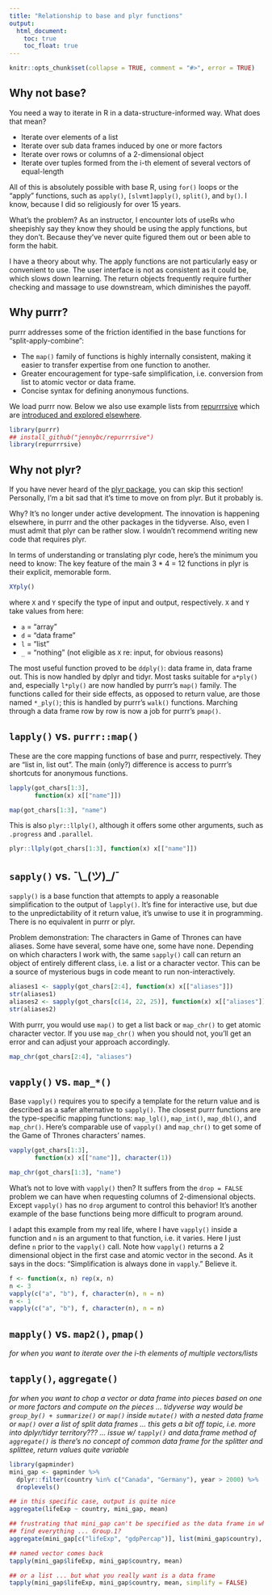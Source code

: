 ```yaml
---
title: "Relationship to base and plyr functions"
output:
  html_document:
    toc: true
    toc_float: true
---
```


```r
knitr::opts_chunk$set(collapse = TRUE, comment = "#>", error = TRUE)
```

## Why not base?

You need a way to iterate in R in a data-structure-informed way. What does that mean?

  * Iterate over elements of a list
  * Iterate over sub data frames induced by one or more factors
  * Iterate over rows or columns of a 2-dimensional object
  * Iterate over tuples formed from the i-th element of several vectors of equal-length

All of this is absolutely possible with base R, using `for()` loops or the "apply" functions, such as `apply()`, `[slvmt]apply()`, `split()`, and `by()`. I know, because I did so religiously for over 15 years.

What's the problem? As an instructor, I encounter lots of useRs who sheepishly say they know they should be using the apply functions, but they don't. Because they've never quite figured them out or been able to form the habit.

I have a theory about why. The apply functions are not particularly easy or convenient to use. The user interface is not as consistent as it could be, which slows down learning. The return objects frequently require further checking and massage to use downstream, which diminishes the payoff.

## Why purrr?

purrr addresses some of the friction identified in the base functions for "split-apply-combine":

  * The `map()` family of functions is highly internally consistent, making it easier to transfer expertise from one function to another.
  * Greater encouragement for type-safe simplification, i.e. conversion from list to atomic vector or data frame.
  * Concise syntax for defining anonymous functions.

We load purrr now. Below we also use example lists from [repurrrsive](https://github.com/jennybc/repurrrsive) which are [introduced and explored elsewhere](index.html).

```r
library(purrr)
## install_github("jennybc/repurrrsive")
library(repurrrsive)
```


  
## Why not plyr?

If you have never heard of the [plyr package](https://CRAN.R-project.org/package=plyr), you can skip this section! Personally, I'm a bit sad that it's time to move on from plyr. But it probably is.

Why? It's no longer under active development. The innovation is happening elsewhere, in purrr and the other packages in the tidyverse. Also, even I must admit that plyr can be rather slow. I wouldn't recommend writing new code that requires plyr.

In terms of understanding or translating plyr code, here's the minimum you need to know: The key feature of the main 3 * 4 = 12 functions in plyr is their explicit, memorable form.

```r
XYply()
```

where `X` and `Y` specify the type of input and output, respectively. `X` and `Y` take values from here:

  * `a` = "array"
  * `d` = "data frame"
  * `l` = "list"
  * `_` = "nothing" (not eligible as `X` re: input, for obvious reasons)
  
The most useful function proved to be `ddply()`: data frame in, data frame out. This is now handled by dplyr and tidyr. Most tasks suitable for `a*ply()` and, especially `l*ply()` are now handled by purrr's `map()` family. The functions called for their side effects, as opposed to return value, are those named `*_ply()`; this is handled by purrr's `walk()` functions. Marching through a data frame row by row is now a job for purrr's `pmap()`.

## `lapply()` vs. `purrr::map()`

These are the core mapping functions of base and purrr, respectively. They are "list in, list out". The main (only?) difference is access to purrr's shortcuts for anonymous functions.

<div class = "row">
<div class = "col-md-6">
```r
lapply(got_chars[1:3],
       function(x) x[["name"]])
```
</div>
<div class = "col-md-6">
```r
map(got_chars[1:3], "name")
```
</div>
</div>

This is also `plyr::llply()`, although it offers some other arguments, such as `.progress` and `.parallel`.

```r
plyr::llply(got_chars[1:3], function(x) x[["name"]])
```

## `sapply()` vs. ¯\\\_(ツ)\_/¯

`sapply()` is a base function that attempts to apply a reasonable simplification to the output of `lapply()`. It's fine for interactive use, but due to the unpredictability of it return value, it's unwise to use it in programming. There is no equivalent in purrr or plyr.

Problem demonstration: The characters in Game of Thrones can have aliases. Some have several, some have one, some have none. Depending on which characters I work with, the same `sapply()` call can return an object of entirely different class, i.e. a list or a character vector. This can be a source of mysterious bugs in code meant to run non-interactively.

```r
aliases1 <- sapply(got_chars[2:4], function(x) x[["aliases"]])
str(aliases1)
aliases2 <- sapply(got_chars[c(14, 22, 25)], function(x) x[["aliases"]])
str(aliases2)
```

With purrr, you would use `map()` to get a list back or `map_chr()` to get atomic character vector. If you use `map_chr()` when you should not, you'll get an error and can adjust your approach accordingly.

```r
map_chr(got_chars[2:4], "aliases")
```

## `vapply()` vs. `map_*()`

Base `vapply()` requires you to specify a template for the return value and is described as a safer alternative to `sapply()`. The closest purrr functions are the type-specific mapping functions: `map_lgl()`, `map_int()`, `map_dbl()`, and `map_chr()`. Here's comparable use of `vapply()` and `map_chr()` to get some of the Game of Thrones characters' names.

<div class = "row">
<div class = "col-md-6">
```r
vapply(got_chars[1:3],
       function(x) x[["name"]], character(1))
```
</div>
<div class = "col-md-6">
```r
map_chr(got_chars[1:3], "name")
```
</div>
</div>

What's not to love with `vapply()` then? It suffers from the `drop = FALSE` problem we can have when requesting columns of 2-dimensional objects. Except `vapply()` has no `drop` argument to control this behavior! It's another example of the base functions being more difficult to program around.

I adapt this example from my real life, where I have `vapply()` inside a function and `n` is an argument to that function, i.e. it varies. Here I just define `n` prior to the `vapply()` call. Note how `vapply()` returns a 2 dimensional object in the first case and atomic vector in the second. As it says in the docs: "Simplification is always done in `vapply`." Believe it.

```r
f <- function(x, n) rep(x, n)
n <- 3
vapply(c("a", "b"), f, character(n), n = n)
n <- 1
vapply(c("a", "b"), f, character(n), n = n)
```

## `mapply()` vs. `map2()`, `pmap()`

*for when you want to iterate over the i-th elements of multiple vectors/lists*

## `tapply()`, `aggregate()`

*for when you want to chop a vector or data frame into pieces based on one or more factors and compute on the pieces ... tidyverse way would be `group_by() + summarize()` or `map()` inside `mutate()` with a nested data frame or `map()` over a list of split data frames ... this gets a bit off topic, i.e. more into dplyr/tidyr territory??? ... issue w/ `tapply()` and data.frame method of `aggregate()` is there's no concept of common data frame for the splitter and splittee, return values quite variable*

```r
library(gapminder)
mini_gap <- gapminder %>%
  dplyr::filter(country %in% c("Canada", "Germany"), year > 2000) %>% 
  droplevels()

## in this specific case, output is quite nice
aggregate(lifeExp ~ country, mini_gap, mean) 

## frustrating that mini_gap can't be specified as the data frame in which to
## find everything ... Group.1?
aggregate(mini_gap[c("lifeExp", "gdpPercap")], list(mini_gap$country), mean)

## named vector comes back
tapply(mini_gap$lifeExp, mini_gap$country, mean)

## or a list ... but what you really want is a data frame
tapply(mini_gap$lifeExp, mini_gap$country, mean, simplify = FALSE)
```

